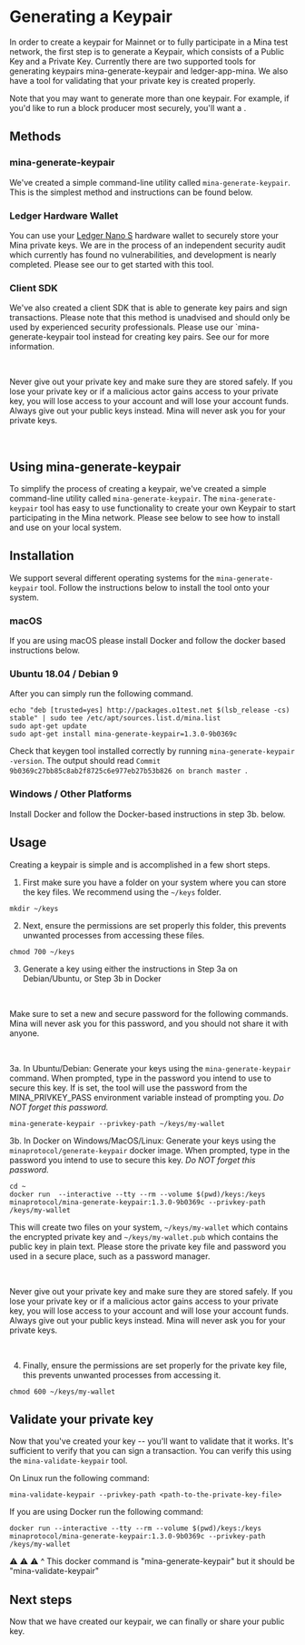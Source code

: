 
# Generating a Keypair

In order to create a keypair for Mainnet or to fully participate in a Mina test network, the first step is to generate a Keypair, which consists of a Public Key and a Private Key. Currently there are two supported tools for generating keypairs mina-generate-keypair and ledger-app-mina. We also have a tool for validating that your private key is created properly.

Note that you may want to generate more than one keypair. For example, if you'd like to run a block producer most securely, you'll want a <DocLink copy="hot wallet / cold wallet block production setup" url="/advanced/hot-cold-block-production" />.

## Methods

### mina-generate-keypair

We've created a simple command-line utility called `mina-generate-keypair`. This is the simplest method and instructions can be found below.

### Ledger Hardware Wallet

You can use your [Ledger Nano S](https://www.ledger.com/) hardware wallet to securely store your Mina private keys. We are in the process of an independent security audit which currently has found no vulnerabilities, and development is nearly completed. Please see our <DocLink copy="ledger-app-mina documentation" url="/advanced/ledger-app-mina" /> to get started with this tool.

### Client SDK

We've also created a client SDK that is able to generate key pairs and sign transactions. Please note that this method is unadvised and should only be used by experienced security professionals. Please use our `mina-generate-keypair tool instead for creating key pairs.
See our <DocLink copy="client SDK documentation" url="/using-mina/keypair#client-sdk" /> for more information.

<br />

<Alert kind="warning">

Never give out your private key and make sure they are stored safely. If you lose your private key or if a malicious actor gains access to your private key, you will lose access to your account and will lose your account funds. Always give out your public keys instead. Mina will never ask you for your private keys.

</Alert>

<br />

## Using mina-generate-keypair

To simplify the process of creating a keypair, we've created a simple command-line utility called `mina-generate-keypair`. The `mina-generate-keypair` tool has easy to use functionality to create your own Keypair to start participating in the Mina network. Please see below to see how to install and use on your local system.

## Installation

We support several different operating systems for the `mina-generate-keypair` tool. Follow the instructions below to install the tool onto your system.

### macOS

If you are using macOS please install Docker and follow the docker based instructions below.

### Ubuntu 18.04 / Debian 9

After <DocLink copy="adding the Mina repo" url="/getting-started#ubuntu-1804--debian-9" /> you can simply run the following command.

```
echo "deb [trusted=yes] http://packages.o1test.net $(lsb_release -cs) stable" | sudo tee /etc/apt/sources.list.d/mina.list
sudo apt-get update
sudo apt-get install mina-generate-keypair=1.3.0-9b0369c
```

Check that keygen tool installed correctly by running `mina-generate-keypair -version`. The output should read `Commit 9b0369c27bb85c8ab2f8725c6e977eb27b53b826 on branch master `.

### Windows / Other Platforms

Install Docker and follow the Docker-based instructions in step 3b. below.

## Usage

Creating a keypair is simple and is accomplished in a few short steps.

1. First make sure you have a folder on your system where you can store the key files. We recommend using the `~/keys` folder.

```
mkdir ~/keys
```

2. Next, ensure the permissions are set properly this folder, this prevents unwanted processes from accessing these files.

```
chmod 700 ~/keys
```

3. Generate a key using either the instructions in Step 3a on Debian/Ubuntu, or Step 3b in Docker

<br />

<Alert kind="warning">

Make sure to set a new and secure password for the following commands. Mina will never ask you for this password, and you should not share it with anyone.

</Alert>

<br />

3a. In Ubuntu/Debian: Generate your keys using the `mina-generate-keypair` command. When prompted, type in the password you intend to use to secure this key. If is set, the tool will use the password from the MINA_PRIVKEY_PASS environment variable instead of prompting you. <em>Do NOT forget this password.</em>

```
mina-generate-keypair --privkey-path ~/keys/my-wallet
```

3b. In Docker on Windows/MacOS/Linux: Generate your keys using the `minaprotocol/generate-keypair` docker image. When prompted, type in the password you intend to use to secure this key. <em>Do NOT forget this password.</em>

```
cd ~
docker run  --interactive --tty --rm --volume $(pwd)/keys:/keys minaprotocol/mina-generate-keypair:1.3.0-9b0369c --privkey-path /keys/my-wallet
```

This will create two files on your system, `~/keys/my-wallet` which contains the encrypted private key and `~/keys/my-wallet.pub` which contains the public key in plain text. Please store the private key file and password you used in a secure place, such as a password manager.

<br />

<Alert kind="warning">

Never give out your private key and make sure they are stored safely. If you lose your private key or if a malicious actor gains access to your private key, you will lose access to your account and will lose your account funds. Always give out your public keys instead. Mina will never ask you for your private keys.

</Alert>

<br />

4. Finally, ensure the permissions are set properly for the private key file, this prevents unwanted processes from accessing it.

```
chmod 600 ~/keys/my-wallet
```

## Validate your private key

Now that you've created your key -- you'll want to validate that it works. It's sufficient to verify that you can sign a transaction. You can verify this using the `mina-validate-keypair` tool.

On Linux run the following command:

```
mina-validate-keypair --privkey-path <path-to-the-private-key-file>
```

If you are using Docker run the following command:

```
docker run --interactive --tty --rm --volume $(pwd)/keys:/keys minaprotocol/mina-generate-keypair:1.3.0-9b0369c --privkey-path /keys/my-wallet
```
⚠️ ⚠️ ⚠️ ^ This docker command is "mina-generate-keypair" but it should be "mina-validate-keypair"

## Next steps

Now that we have created our keypair, we can finally <DocLink copy="connect to the network" url="/using-mina/connecting" /> or share your public key.
